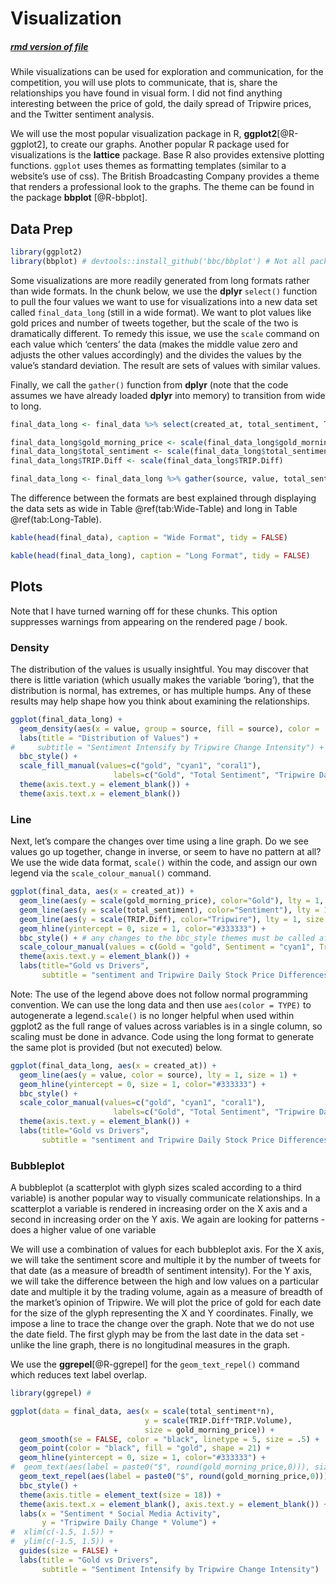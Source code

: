 # Visualization {#viz}

<h5>[rmd version of file](05-visualization.Rmd)</h5> 

While visualizations can be used for exploration and communication, for the competition, you will use plots to communicate, that is, share the relationships you have found in visual form. I did not find anything interesting between the price of gold, the daily spread of Tripwire prices, and the Twitter sentiment analysis. 

We will use the most popular visualization package in R, **ggplot2**[@R-ggplot2], to create our graphs. Another popular R package used for visualizations is the **lattice** package. Base R also provides extensive plotting functions. `ggplot` uses themes as formatting templates (similar to a website's use of css). The British Broadcasting Company provides a theme that renders a professional look to the graphs. The theme can be found in the package **bbplot** [@R-bbplot].

## Data Prep
```r

library(ggplot2)
library(bbplot) # devtools::install_github('bbc/bbplot') # Not all packages are available via CRAN; run once after installing devtools package

```

Some visualizations are more readily generated from long formats rather than wide formats. In the chunk below, we use the **dplyr** `select()` function to pull the four values we want to use for visualizations into a new data set called `final_data_long` (still in a wide format). We want to plot values like gold prices and number of tweets together, but the scale of the two is dramatically different. To remedy this issue, we use the `scale` command on each value which 'centers' the data (makes the middle value zero and adjusts the other values accordingly) and the divides the values by the value's standard deviation. The result are sets of values with similar values.

Finally, we call the `gather()` function from **dplyr** (note that the code assumes we have already loaded **dplyr** into memory) to transition from wide to long.

```r

final_data_long <- final_data %>% select(created_at, total_sentiment, TRIP.Diff, gold_morning_price)

final_data_long$gold_morning_price <- scale(final_data_long$gold_morning_price)
final_data_long$total_sentiment <- scale(final_data_long$total_sentiment)
final_data_long$TRIP.Diff <- scale(final_data_long$TRIP.Diff)

final_data_long <- final_data_long %>% gather(source, value, total_sentiment, TRIP.Diff, gold_morning_price)

```

The difference between the formats are best explained through displaying the data sets as wide in Table \@ref(tab:Wide-Table) and long in Table \@ref(tab:Long-Table). 
```r

kable(head(final_data), caption = "Wide Format", tidy = FALSE)

```

```r

kable(head(final_data_long), caption = "Long Format", tidy = FALSE)

```

## Plots

Note that I have turned warning off for these chunks. This option suppresses warnings from appearing on the rendered page / book. 

### Density

The distribution of the values is usually insightful. You may discover that there is little variation (which usually makes the variable 'boring'), that the distribution is normal, has extremes, or has multiple humps. Any of these results may help shape how you think about examining the relationships.

```r

ggplot(final_data_long) + 
  geom_density(aes(x = value, group = source, fill = source), color = 'grey', alpha=0.4) +
  labs(title = "Distribution of Values") +
#     subtitle = "Sentiment Intensify by Tripwire Change Intensity") +
  bbc_style() +
  scale_fill_manual(values=c("gold", "cyan1", "coral1"),
                       labels=c("Gold", "Total Sentiment", "Tripwire Daily Change")) +
  theme(axis.text.y = element_blank()) +
  theme(axis.text.x = element_blank()) 


```

### Line

Next, let's compare the changes over time using a line graph. Do we see values go up together, change in inverse, or seem to have no pattern at all? We use the wide data format, `scale()` within the code, and assign our own legend via the `scale_colour_manual()` command.

```r

ggplot(final_data, aes(x = created_at)) +
  geom_line(aes(y = scale(gold_morning_price), color="Gold"), lty = 1, size = 2) +
  geom_line(aes(y = scale(total_sentiment), color="Sentiment"), lty = 1, size = 1) +
  geom_line(aes(y = scale(TRIP.Diff), color="Tripwire"), lty = 1, size = 1) +
  geom_hline(yintercept = 0, size = 1, color="#333333") +
  bbc_style() + # any changes to the bbc_style themes must be called after the bbc_style() call
  scale_colour_manual(values = c(Gold = "gold", Sentiment = "cyan1", Tripwire = "coral1")) +
  theme(axis.text.y = element_blank()) +
  labs(title="Gold vs Drivers",
       subtitle = "sentiment and Tripwire Daily Stock Price Differences") # You may receive warning messages indicating the Arial font is not available - that is OK

```

Note: The use of the legend above does not follow normal programming convention. We can use the long data and then use `aes(color = TYPE)` to autogenerate a legend.`scale()` is no longer helpful when used within ggplot2 as the full range of values across variables is in a single column, so scaling must be done in advance. Code using the long format to generate the same plot is provided (but not executed) below.

```r

ggplot(final_data_long, aes(x = created_at)) +
  geom_line(aes(y = value, color = source), lty = 1, size = 1) + 
  geom_hline(yintercept = 0, size = 1, color="#333333") +
  bbc_style() +
  scale_color_manual(values=c("gold", "cyan1", "coral1"),
                       labels=c("Gold", "Total Sentiment", "Tripwire Daily Change")) +
  theme(axis.text.y = element_blank()) +
  labs(title="Gold vs Drivers",
       subtitle = "sentiment and Tripwire Daily Stock Price Differences") 

```

### Bubbleplot

A bubbleplot (a scatterplot with glyph sizes scaled according to a third variable) is another popular way to visually communicate relationships. In a scatterplot a variable is rendered in increasing order on the X axis and a second in increasing order on the Y axis. We again are looking for patterns - does a higher value of one variable

We will use a combination of values for each bubbleplot axis. For the X axis, we will take the sentiment score and multiple it by the number of tweets for that date (as a measure of breadth of sentiment intensity). For the Y axis, we will take the difference between the high and low values on a particular date and multiple it by the trading volume, again as a measure of breadth of the market's opinion of Tripwire. We will plot the price of gold for each date for the size of the glyph representing the X and Y coordinates. Finally, we impose a line to trace the change over the graph. Note that we do not use the date field. The first glyph may be from the last date in the data set - unlike the line graph, there is no longitudinal measures in the graph. 

We use the **ggrepel**[@R-ggrepel] for the `geom_text_repel()` command which reduces text label overlap.

```r

library(ggrepel) # 

ggplot(data = final_data, aes(x = scale(total_sentiment*n), 
                              y = scale(TRIP.Diff*TRIP.Volume), 
                              size = gold_morning_price)) + 
  geom_smooth(se = FALSE, color = "black", linetype = 5, size = .5) +
  geom_point(color = "black", fill = "gold", shape = 21) +
  geom_hline(yintercept = 0, size = 1, color="#333333") +
#  geom_text(aes(label = paste0("$", round(gold_morning_price,0))), size = 6, nudge_x = 0.12, nudge_y = -0.07) + 
  geom_text_repel(aes(label = paste0("$", round(gold_morning_price,0))), size = 6, nudge_x = 0.12, nudge_y = -0.07) +
  bbc_style() +
  theme(axis.title = element_text(size = 18)) +
  theme(axis.text.x = element_blank(), axis.text.y = element_blank()) + # override bbc_style axis title supression
  labs(x = "Sentiment * Social Media Activity", 
       y = "Tripwire Daily Change * Volume") +
#  xlim(c(-1.5, 1.5)) +
#  ylim(c(-1.5, 1.5)) +
  guides(size = FALSE) +
  labs(title = "Gold vs Drivers",
       subtitle = "Sentiment Intensify by Tripwire Change Intensity") 

```
